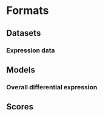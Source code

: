 # Formats

## Datasets

### Expression data

## Models

### Overall differential expression

## Scores

